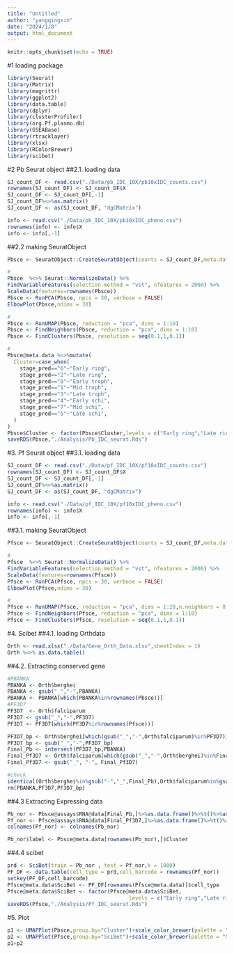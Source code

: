 ```yaml
---
title: "Untitled"
author: "yangqingxin"
date: "2024/1/8"
output: html_document
---
```


```r
knitr::opts_chunk$set(echo = TRUE)
```

#1 loading package
```r
library(Seurat)
library(Matrix)
library(magrittr)
library(ggplot2)
library(data.table)
library(dplyr)
library(clusterProfiler)
library(org.Pf.plasmo.db)
library(GSEABase)
library(rtracklayer)
library(xlsx)
library(RColorBrewer)
library(scibet)
```

#2 Pb Seurat object
##2.1. loading data
```r
SJ_count_DF <- read.csv("./Data/pb_IDC_10X/pb10xIDC_counts.csv")
rownames(SJ_count_DF) <- SJ_count_DF$X
SJ_count_DF <- SJ_count_DF[,-1]
SJ_count_DF%<>%as.matrix()
SJ_count_DF <- as(SJ_count_DF, "dgCMatrix")

info <- read.csv("./Data/pb_IDC_10X/pb10xIDC_pheno.csv")
rownames(info) <- info$X
info <- info[,-1]
```
##2.2 making SeuratObject
```r
Pbsce <- SeuratObject::CreateSeuratObject(counts = SJ_count_DF,meta.data = info)

#
Pbsce  %<>% Seurat::NormalizeData() %>%          
FindVariableFeatures(selection.method = "vst", nfeatures = 2000) %>% 
ScaleData(features=rownames(Pbsce)) 
Pbsce <- RunPCA(Pbsce, npcs = 30, verbose = FALSE)
ElbowPlot(Pbsce,ndims = 30)

#
Pbsce <- RunUMAP(Pbsce, reduction = "pca", dims = 1:10)
Pbsce <- FindNeighbors(Pbsce, reduction = "pca", dims = 1:10)
Pbsce <- FindClusters(Pbsce, resolution = seq(0.1,1,0.1))

#
Pbsce@meta.data %<>%mutate(
  Cluster=case_when(
    stage_pred=="6"~"Early ring",
    stage_pred=="2"~"Late ring",
    stage_pred=="0"~"Early troph",
    stage_pred=="1"~"Mid troph",
    stage_pred=="3"~"Late troph",
    stage_pred=="4"~"Early schi",
    stage_pred=="7"~"Mid schi",
    stage_pred=="5"~"Late schi",
  )
)
Pbsce$Cluster <- factor(Pbsce$Cluster,levels = c("Early ring","Late ring","Early troph","Mid troph","Late troph","Early schi","Mid schi","Late schi"))
saveRDS(Pbsce,"./Analysis/Pb_IDC_seurat.Rds")
```


#3. Pf Seurat object
##3.1. loading data 
```r
SJ_count_DF <- read.csv("./Data/pf_IDC_10X/pf10xIDC_counts.csv")
rownames(SJ_count_DF) <- SJ_count_DF$X
SJ_count_DF <- SJ_count_DF[,-1]
SJ_count_DF%<>%as.matrix()
SJ_count_DF <- as(SJ_count_DF, "dgCMatrix")

info <- read.csv("./Data/pf_IDC_10X/pf10xIDC_pheno.csv")
rownames(info) <- info$X
info <- info[,-1]
```

##3.1. making SeuratObject
```r
Pfsce <- SeuratObject::CreateSeuratObject(counts = SJ_count_DF,meta.data = info)

#
Pfsce  %<>% Seurat::NormalizeData() %>%          
FindVariableFeatures(selection.method = "vst", nfeatures = 2000) %>% 
ScaleData(features=rownames(Pfsce)) 
Pfsce <- RunPCA(Pfsce, npcs = 30, verbose = FALSE)
ElbowPlot(Pfsce,ndims = 30)

#
Pfsce <- RunUMAP(Pfsce, reduction = "pca", dims = 1:28,n.neighbors = 8,min.dist = 0.48)  
Pfsce <- FindNeighbors(Pfsce, reduction = "pca", dims = 1:10)
Pfsce <- FindClusters(Pfsce, resolution = seq(0.1,1,0.1))
```

#4. Scibet
##4.1. loading Orthdata
```r
Orth <- read.xlsx("./Data/Gene_Orth_Data.xlsx",sheetIndex = 1)
Orth %<>% as.data.table()
```
##4.2. Extracting conserved gene
```r
#PBANKA
PBANKA <- Orth$berghei
PBANKA <- gsub("_","-",PBANKA)
PBANKA <- PBANKA[which(PBANKA%in%rownames(Pbsce))]
#PF3D7
PF3D7  <- Orth$falciparum
PF3D7 <- gsub("_","-",PF3D7)
PF3D7 <- PF3D7[which(PF3D7%in%rownames(Pfsce))]

PF3D7_bp <- Orth$berghei[which(gsub("_","-",Orth$falciparum)%in%PF3D7)]
PF3D7_bp <- gsub("_","-",PF3D7_bp)
Final_Pb <- intersect(PF3D7_bp,PBANKA)
Final_Pf3D7 <- Orth$falciparum[which(gsub("_","-",Orth$berghei)%in%Final_Pb)]
Final_Pf3D7 <- gsub("_", "-", Final_Pf3D7)

#check
identical(Orth$berghei%in%gsub("-","_",Final_Pb),Orth$falciparum%in%gsub("-","_",Final_Pf3D7))
rm(PBANKA,PF3D7,PF3D7_bp)
```
##4.3 Extracting Expressing data
```r
Pb_nor <- Pbsce@assays$RNA@data[Final_Pb,]%>%as.data.frame()%>%t()%>%as.data.frame()
Pf_nor <- Pfsce@assays$RNA@data[Final_Pf3D7,]%>%as.data.frame()%>%t()%>%as.data.frame()
colnames(Pf_nor) <- colnames(Pb_nor)

Pb_nor$label <- Pbsce@meta.data[rownames(Pb_nor),]$Cluster
```
##4.4 scibet
```r
prd <- SciBet(train = Pb_nor , test = Pf_nor,k = 1000)
PF_DF <- data.table(cell_type = prd,cell_barcode = rownames(Pf_nor))
setkey(PF_DF,cell_barcode)
Pfsce@meta.data$SciBet <- PF_DF[rownames(Pfsce@meta.data)]$cell_type
Pfsce@meta.data$SciBet <- factor(Pfsce@meta.data$SciBet,
                                       levels = c("Early ring","Late ring","Early troph","Mid troph","Late troph","Early schi","Mid schi","Late schi"))
saveRDS(Pfsce,"./Analysis/Pf_IDC_seurat.Rds")
```

#5. Plot
```r
p1 <- UMAPPlot(Pbsce,group.by="Cluster")+scale_color_brewer(palette = "Set1")
p2 <- UMAPPlot(Pfsce,group.by="SciBet")+scale_color_brewer(palette = "Set1")  
p1+p2
```


